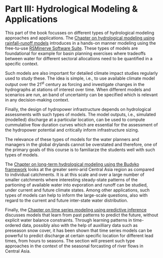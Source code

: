 # Part III: Hydrological Modeling & Applications {#sec-hydrological-modeling}

This part of the book focusses on different types of hydrological modeling approaches and applications. The [Chapter on hydrological modeling using rainfall-runoff models](#sec-hydraulic-hydrological-modeling) introduces in a hands-on manner modeling using the free-tu-use [RSMinerve Software Suite](https://www.crealp.ch/fr/accueil/outils-services/logiciels/rs-minerve.html){target="_blank"}. These types of models are foundational for example for basin planning exercises where tradeoffs between water for different sectoral allocations need to be quantified in a specific context. 

Such models are also important for detailed climate impact studies regularly used to study these. The idea is simple, i.e., to use available climate model output over the 21^st^ century as forcing and investigate changes in the hydrographs at stations of interest over time. When different models and scenarios are run, an band of uncertainty can be specified which is relevant in any decision-making context. 

Finally, the design of hydropower infrastructure depends on hydrological assessments with such types of models. The model outputs, i.e., simulated (modelled) discharge at a particular location, can be used to compute cummulative flow duration curves which are essential for the assessment of the hydropower potential and critically inform infrastructure sizing.

The relevance of these types of models for the water planners and managers in the global drylands cannot be overstated and therefore, one of the primary goals of this course is to familiarze the students well with such types of models.

The [Chapter on long-term hydrological modeling using the Budyko framework](#sec-budyko-modeling) looks at the greater semi-arid Central Asia region as compared to individual catchments. It is at this scale and over a large number of smaller catchments where interesting steady-state patterns of the partioning of available water into evporation and runoff can be studied, under current and future climate states. Among other applications, such types of models can help to inform the large-scale questions, also with regard to the current and future inter-state water distribution.

Finally, the [Chapter on time series modeling using predictive inference](#sec-modeling-using-predictive-inference) discusses models that learn from past patterns to predict the future, without explicit water balance constraints. Through learning patterns in time-ordered data, possibly also with the help of auxilliary data such as preseason snow cover, it has been shown that time series models can be powerful to predict discharge at certain specific location for different lead times, from hours to seasons. The section will present such type approaches in the context of the seasonal forcasting of river flows in Central Asia.

